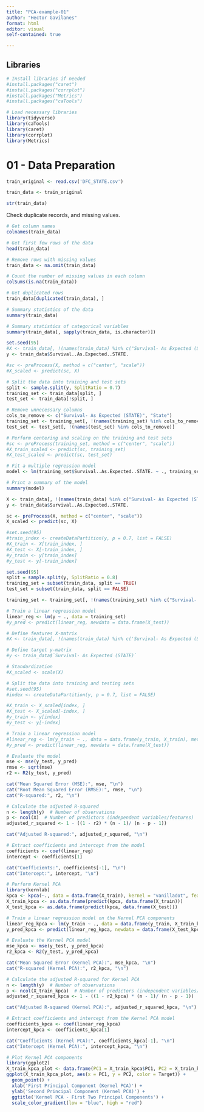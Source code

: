 ```yaml
---
title: "PCA-example-01"
author: "Hector Gavilanes"
format: html
editor: visual
self-contained: true

---
```


## Libraries

```r
# Install libraries if needed
#install.packages("caret")
#install.packages("corrplot")
#install.packages("Metrics")
#install.packages("caTools")
```

```r
# Load necessary libraries
library(tidyverse)
library(caTools)
library(caret)
library(corrplot)
library(Metrics)
```

# 01 - Data Preparation

```r
train_original <- read.csv('DFC_STATE.csv')

train_data <- train_original

str(train_data)
```

Check duplicate records, and missing values.

```r
# Get column names
colnames(train_data)

# Get first few rows of the data
head(train_data)

# Remove rows with missing values
train_data <- na.omit(train_data)

# Count the number of missing values in each column
colSums(is.na(train_data))

# Get duplicated rows
train_data[duplicated(train_data), ]

# Summary statistics of the data
summary(train_data)

# Summary statistics of categorical variables
summary(train_data[, sapply(train_data, is.character)])
```
```r
set.seed(95)
#X <- train_data[, !(names(train_data) %in% c("Survival- As Expected (STATE)", "State"))]
y <- train_data$Survival..As.Expected..STATE.

#sc <- preProcess(X, method = c("center", "scale"))
#X_scaled <- predict(sc, X)

# Split the data into training and test sets
split <- sample.split(y, SplitRatio = 0.7)
training_set <- train_data[split, ]
test_set <- train_data[!split, ]

# Remove unnecessary columns
cols_to_remove <- c("Survival- As Expected (STATE)", "State")
training_set <- training_set[, !(names(training_set) %in% cols_to_remove)]
test_set <- test_set[, !(names(test_set) %in% cols_to_remove)]

# Perform centering and scaling on the training and test sets
#sc <- preProcess(training_set, method = c("center", "scale"))
#X_train_scaled <- predict(sc, training_set)
#X_test_scaled <- predict(sc, test_set)

```

```r
# Fit a multiple regression model
model <- lm(training_set$Survival..As.Expected..STATE. ~ ., training_set)

# Print a summary of the model
summary(model)

```


```r
X <- train_data[, !(names(train_data) %in% c("Survival- As Expected (STATE)", "State"))]
y <- train_data$Survival..As.Expected..STATE.

sc <- preProcess(X, method = c("center", "scale"))
X_scaled <- predict(sc, X)

#set.seed(95)
#train_index <- createDataPartition(y, p = 0.7, list = FALSE)
#X_train <- X[train_index, ]
#X_test <- X[-train_index, ]
#y_train <- y[train_index]
#y_test <- y[-train_index]
```
```r
set.seed(95)
split = sample.split(y, SplitRatio = 0.8)
training_set = subset(train_data, split == TRUE)
test_set = subset(train_data, split == FALSE)

training_set <- training_set[, !(names(training_set) %in% c("Survival- As Expected (STATE)", "State"))]
```

```r
# Train a linear regression model
linear_reg <- lm(y ~ ., data = training_set)
#y_pred <- predict(linear_reg, newdata = data.frame(X_test))
```



```r

# Define features X-matrix
#X <- train_data[, !(names(train_data) %in% c('Survival- As Expected (STATE)', 'State'))]

# Define target y-matrix
#y <- train_data$`Survival- As Expected (STATE)`

# Standardization
#X_scaled <- scale(X)

# Split the data into training and testing sets
#set.seed(95)
#index <- createDataPartition(y, p = 0.7, list = FALSE)

#X_train <- X_scaled[index, ]
#X_test <- X_scaled[-index, ]
#y_train <- y[index]
#y_test <- y[-index]

# Train a linear regression model
#linear_reg <- lm(y_train ~ ., data = data.frame(y_train, X_train), method = "linearRegression")
#y_pred <- predict(linear_reg, newdata = data.frame(X_test))

# Evaluate the model
mse <- mse(y_test, y_pred)
rmse <- sqrt(mse)
r2 <- R2(y_test, y_pred)

cat("Mean Squared Error (MSE):", mse, "\n")
cat("Root Mean Squared Error (RMSE):", rmse, "\n")
cat("R-squared:", r2, "\n")

# Calculate the adjusted R-squared
n <- length(y)  # Number of observations
p <- ncol(X)  # Number of predictors (independent variables/features)
adjusted_r_squared <- 1 - ((1 - r2) * (n - 1)/ (n - p - 1))

cat("Adjusted R-squared:", adjusted_r_squared, "\n")

# Extract coefficients and intercept from the model
coefficients <- coef(linear_reg)
intercept <- coefficients[1]

cat("Coefficients:", coefficients[-1], "\n")
cat("Intercept:", intercept, "\n")

# Perform Kernel PCA
library(kernlab)
kpca <- kpca(~., data = data.frame(X_train), kernel = "vanilladot", features = 8)
X_train_kpca <- as.data.frame(predict(kpca, data.frame(X_train)))
X_test_kpca <- as.data.frame(predict(kpca, data.frame(X_test)))

# Train a linear regression model on the Kernel PCA components
linear_reg_kpca <- lm(y_train ~ ., data = data.frame(y_train, X_train_kpca))
y_pred_kpca <- predict(linear_reg_kpca, newdata = data.frame(X_test_kpca))

# Evaluate the Kernel PCA model
mse_kpca <- mse(y_test, y_pred_kpca)
r2_kpca <- R2(y_test, y_pred_kpca)

cat("Mean Squared Error (Kernel PCA):", mse_kpca, "\n")
cat("R-squared (Kernel PCA):", r2_kpca, "\n")

# Calculate the adjusted R-squared for Kernel PCA
n <- length(y)  # Number of observations
p <- ncol(X_train_kpca)  # Number of predictors (independent variables/features)
adjusted_r_squared_kpca <- 1 - ((1 - r2_kpca) * (n - 1)/ (n - p - 1))

cat("Adjusted R-squared (Kernel PCA):", adjusted_r_squared_kpca, "\n")

# Extract coefficients and intercept from the Kernel PCA model
coefficients_kpca <- coef(linear_reg_kpca)
intercept_kpca <- coefficients_kpca[1]

cat("Coefficients (Kernel PCA):", coefficients_kpca[-1], "\n")
cat("Intercept (Kernel PCA):", intercept_kpca, "\n")

# Plot Kernel PCA components
library(ggplot2)
X_train_kpca_plot <- data.frame(PC1 = X_train_kpca$PC1, PC2 = X_train_kpca$PC2, Target = y_train)
ggplot(X_train_kpca_plot, aes(x = PC1, y = PC2, color = Target)) +
  geom_point() +
  xlab('First Principal Component (Kernel PCA)') +
  ylab('Second Principal Component (Kernel PCA)') +
  ggtitle('Kernel PCA - First Two Principal Components') +
  scale_color_gradient(low = "blue", high = "red")

```


